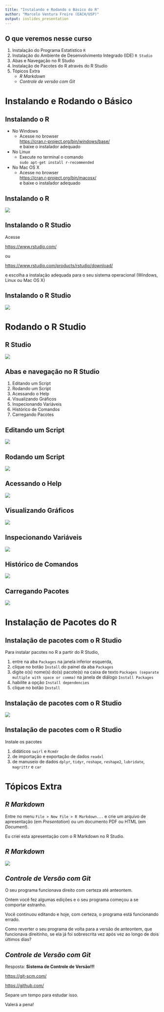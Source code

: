 ```yaml
---
title: "Instalando e Rodando o Básico do R"
author: "Marcelo Ventura Freire (EACH/USP)"
output: ioslides_presentation
---
```


## O que veremos nesse curso
1. Instalação do Programa Estatístico `R`
2. Instalação do Ambiente de Desenvolvimento Integrado (IDE) `R Studio`
3. Abas e Navegação no R Studio
4. Instalação de Pacotes do R através do R Studio
5. Tópicos Extra
    - *R Markdown*
    - *Controle de versão com Git*

# Instalando e Rodando o Básico

## Instalando o R
* No Windows
    * Acesse no browser   
    <https://cran.r-project.org/bin/windows/base/>  
    e baixe o instalador adequado
* No Linux
    * Execute no terminal o comando  
       `sudo apt-get install r-recommended` 
* No Mac OS X
    * Acesse no browser    
    <https://cran.r-project.org/bin/macosx/>   
    e baixe o instalador adequado

## Instalando o R

![](cran.site.png)

## Instalando o R Studio

Acesse

<https://www.rstudio.com/>

ou

<https://www.rstudio.com/products/rstudio/download/>

e escolha a instalação adequada para o seu sistema operacional 
(Windows, Linux ou Mac OS X)

## Instalando o R Studio

![](rstudio.site.png)

# Rodando o R Studio
## R Studio

![](RStudio.png)

## Abas e navegação no R Studio
1. Editando um Script
1. Rodando um Script
1. Acessando o Help
2. Visualizando Gráficos
3. Inspecionando Variáveis
4. Histórico de Comandos 
5. Carregando Pacotes

## Editando um Script

![](RStudio.1.png)

## Rodando um Script

![](RStudio.2.png)

## Acessando o Help

![](RStudio.3.png)

## Visualizando Gráficos

![](RStudio.4.png)

## Inspecionando Variáveis

![](RStudio.5.png)

## Histórico de Comandos 

![](RStudio.6.png)

## Carregando Pacotes

![](RStudio.7.png)

# Instalação de Pacotes do R
## Instalação de pacotes com o R Studio

Para instalar pacotes no R a partir do R Studio, 

1) entre na aba `Packages` na janela inferior esquerda,
2) clique no botão `Install` do painel da aba `Packages`
3) digite o(s) nome(s) do(s) pacote(s) na caixa de texto
`Packages (separate multiple with space or comma)` 
na janela de diálogo `Install Packages`
4) habilite a opção `Install dependencies`
5) clique no botão `Install`

## Instalação de pacotes com o R Studio

![](RStudio.8.png)

## Instalação de pacotes com o R Studio
Instale os pacotes 

1. didáticos `swirl` e `Rcmdr`
2. de importação e exportação de dados `readxl`
3. de manuseio de dados `dplyr`, `tidyr`, `reshape`, `reshape2`, `lubridate`, `magrittr` e `car`

# Tópicos Extra
## *R Markdown*

Entre no menu `File > New File > R Markdown...` e crie um arquivo de apresentação (em *Presentation*) ou um documento PDF ou HTML (em *Document*).

Eu criei esta apresentação com o R Markdown no R Studio.

## *R Markdown*

![](RStudio.9.png)

## *Controle de Versão com Git*

O seu programa funcionava direito com certeza até anteontem.

Ontem você fez algumas edições e o seu programa começou a se comportar estranho.

Você continuou editando e hoje, com certeza, o programa está funcionando errado.

Como reverter o seu programa de volta para a versão de anteontem, 
que funcionava direitinho, se ela já foi sobrescrita vez após vez ao longo de dois últimos dias?

## *Controle de Versão com Git*

Resposta: **Sistema de Controle de Versão!!!** 

<https://git-scm.com/>

<https://github.com/>

Separe um tempo para estudar isso.

Valerá a pena!
